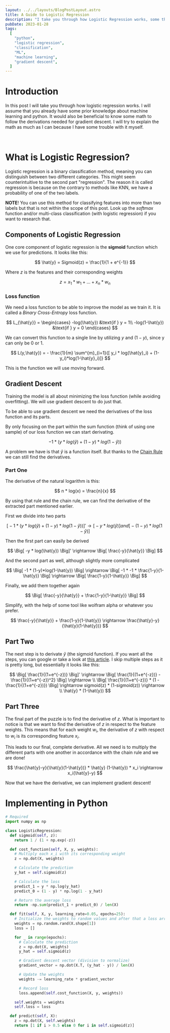 ```yaml
---
layout: ../../layouts/BlogPostLayout.astro
title: A Guide to Logistic Regression
description: "I take you through how Logistic Regression works, some the math behind it and how we can implement it in python. To train the model we will look at gradient descent."
pubDate: 2023-01-28
tags:
  [
    "python",
    "logistic regression",
    "classification",
    "ML",
    "machine learning",
    "gradient descent",
  ]
---
```


# Introduction

In this post I will take you through how logistic regression works. I will assume that you already have some prior knowledge about machine learning and python. It would also be beneficial to know some math to follow the derivations needed for gradient descent. I will try to explain the math as much as I can because I have some trouble with it myself.

<br />

# What is Logistic Regression?

Logistic regression is a binary classification method, meaning you can distinguish between two different categories. This might seem counterintuitive to the second part "regression". The reason it is called regression is because on the contrary to methods like KNN, we have a probability of one of the two labels.

**NOTE**! You can use this method for classifying features into more than two labels but that is not within the scope of this post. Look up the _softmax_ function and/or multi-class classification (with logistic regression) if you want to research that.

## Components of Logistic Regression

One core component of logistic regression is the **sigmoid** function which we use for predictions. It looks like this:

$$
\hat{y} = Sigmoid(z) = \frac{1}{1 + e^{-1}}
$$

Where $z$ is the features and their corresponding weights

$$
z = x_1 * w_1 + \ldots + x_n * w_n
$$

### Loss function

We need a loss function to be able to improve the model as we train it. It is called a _Binary Cross-Entropy_ loss function.

$$
L_{\hat{y}} = \begin{cases}
-log(\hat{y}) &\text{if } y = 1\\
-log(1-\hat{y}) &\text{if } y = 0
\end{cases}
$$

We can convert this function to a single line by utilizing $y$ and $(1 - y)$, since y can only be $0$ or $1$.

$$
L(y,\hat{y}) = - \frac{1}{m} \sum^{m}_{i=1}{[ y_i * log(\hat{y}_i) + (1-y_i)*log(1-\hat{y}_i)]}
$$

This is the function we will use moving forward.

## Gradient Descent

Training the model is all about minimizing the loss function (while avoiding overfitting). We will use gradient descent to do just that.

To be able to use gradient descent we need the derivatives of the loss function and its parts.

By only focusing on the part within the sum function (think of using one sample) of our loss function we can start derivating.

$$
-1 * ( y * log(\hat{y}) + (1-y)*log(1-\hat{y}))
$$

A problem we have is that $\hat{y}$ is a function itself. But thanks to the [Chain Rule](https://en.wikipedia.org/wiki/Chain_rule) we can still find the derivatives.

### Part One

The derivative of the natural logarithm is this:

$$
n * log(x) = \frac{n}{x}
$$

By using that rule and the chain rule, we can find the derivative of the extracted part mentioned earlier.

First we divide into two parts

$$
\Big[ -1 * ( y * log(\hat{y}) + (1-y)*log(1-\hat{y})) \Big]' \rightarrow \Big[ -y * log(\hat{y}) \Big] and \Big[ -(1-y)*log(1-\hat{y}) \Big]
$$

Then the first part can easily be derived

$$
\Big[ -y * log(\hat{y}) \Big]' \rightarrow \Big[ \frac{-y}{\hat{y}} \Big]
$$

And the second part as well, although slightly more complicated

$$
\Big[ -1 * (1-y)*log(1-\hat{y}) \Big] \rightarrow \Big[ -1 * -1 * \frac{1-y}{1-\hat{y}} \Big] \rightarrow \Big[ \frac{1-y}{1-\hat{y}} \Big]
$$

Finally, we add them together again

$$
\Big[ \frac{-y}{\hat{y}} + \frac{1-y}{1-\hat{y}} \Big]
$$

Simplify, with the help of some tool like wolfram alpha or whatever you prefer.

$$
\frac{-y}{\hat{y}} + \frac{1-y}{1-\hat{y}} \rightarrow \frac{\hat{y}-y}{\hat{y}(1-\hat{y})}
$$

## Part Two

The next step is to derivate $\hat{y}$ (the sigmoid function). If you want all the steps, you can google or take a look at [this article](https://towardsdatascience.com/derivative-of-the-sigmoid-function-536880cf918e). I skip multiple steps as it is pretty long, but essentially it looks like this:

$$
\Big[ \frac{1}{(1+e^{-z})} \Big]' \rightarrow \Big[ \frac{1}{(1+e^{-z})} - \frac{1}{(1+e^{-z})^2} \Big] \rightarrow \\ \Big[ \frac{1}{(1+e^{-z})} * (1 - \frac{1}{(1+e^{-z})}) \Big] \rightarrow sigmoid(z) * (1-sigmoid(z)) \rightarrow \\ \hat{y} * (1-\hat{y})
$$

## Part Three

The final part of the puzzle is to find the derivative of $z$. What is important to notice is that we want to find the derivative of $z$ in respect to the feature weights. This means that for each weight $w_i$, the derivative of $z$ with respect to $w_i$ is its corresponding feature $x_i$.

This leads to our final, complete derivative. All we need is to multiply the different parts with one another in accordance with the chain rule and we are done!

$$
\frac{\hat{y}-y}{\hat{y}(1-\hat{y})} * \hat{y} (1-\hat{y}) * x_i \rightarrow x_i(\hat{y}-y)
$$

Now that we have the derivative, we can implement gradient descent!

# Implementing in Python

```python
# Required
import numpy as np
```

```python
class LogisticRegression:
  def sigmoid(self, z):
    return 1 / (1 + np.exp(-z))

  def cost_function(self, X, y, weights):
    # Multiply each x_i with its corresponding weight
    z = np.dot(X, weights)

    # Calculate the prediction
    y_hat = self.sigmoid(z)

    # Calculate the loss
    predict_1 = y * np.log(y_hat)
    predict_0 = (1 - y) * np.log(1 - y_hat)

    # Return the average loss
    return -np.sum(predict_1 + predict_0) / len(X)

  def fit(self, X, y, learning_rate=0.05, epochs=25):
    # Initialize the weights to random values and after that a loss array
    weights = np.random.rand(X.shape[1])
    loss = []

    for _ in range(epochs):
      # Calculate the prediction
      z = np.dot(X, weights)
      y_hat = self.sigmoid(z)

      # Gradient descent vector (division to normalize)
      gradient_vector = np.dot(X.T, (y_hat - y)) / len(X)

      # Update the weights
      weights -= learning_rate * gradient_vector

      # Record loss
      loss.append(self.cost_function(X, y, weights))

    self.weights = weights
    self.loss = loss

  def predict(self, X):
    z = np.dot(X, self.weights)
    return [1 if i > 0.5 else 0 for i in self.sigmoid(z)]
```
